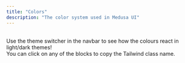 ```yaml
---
title: "Colors"
description: "The color system used in Medusa UI"
---
```


<br />
Use the theme switcher in the navbar to see how the colours react in light/dark themes!
<br />
You can click on any of the blocks to copy the Tailwind class name.

<Colors />
